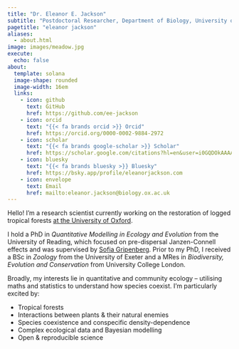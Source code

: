 ```yaml
---
title: "Dr. Eleanor E. Jackson"
subtitle: "Postdoctoral Researcher, Department of Biology, University of Oxford"
pagetitle: "eleanor jackson"
aliases:
  - about.html
image: images/meadow.jpg
execute:
  echo: false
about: 
  template: solana
  image-shape: rounded
  image-width: 16em
  links:
    - icon: github 
      text: GitHub
      href: https://github.com/ee-jackson
    - icon: orcid
      text: "{{< fa brands orcid >}} Orcid"
      href: https://orcid.org/0000-0002-9884-2972
    - icon: scholar
      text: "{{< fa brands google-scholar >}} Scholar"
      href: https://scholar.google.com/citations?hl=en&user=i0GQDOkAAAAJ 
    - icon: bluesky 
      text: "{{< fa brands bluesky >}} Bluesky"
      href: https://bsky.app/profile/eleanorjackson.com
    - icon: envelope 
      text: Email
      href: mailto:eleanor.jackson@biology.ox.ac.uk
---
```


Hello! I'm a research scientist currently working on the restoration of logged tropical forests [at the University of Oxford](https://www.biology.ox.ac.uk/people/eleanor-jackson).

I hold a PhD in _Quantitative Modelling in Ecology and Evolution_ from the University of Reading, which focused on pre-dispersal Janzen-Connell effects and was supervised by [Sofia Gripenberg](https://www.reading.ac.uk/ecology/staff/sofia-gripenberg). Prior to my PhD, I received a BSc in _Zoology_ from the University of Exeter and a MRes in _Biodiversity, Evolution and Conservation_ from University College London.

Broadly, my interests lie in quantitative and community ecology -- utilising maths and statistics to understand how species coexist. I'm particularly excited by:

- Tropical forests
- Interactions between plants & their natural enemies
- Species coexistence and conspecific density-dependence
- Complex ecological data and Bayesian modelling
- Open & reproducible science
